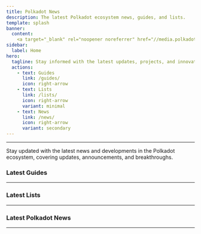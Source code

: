 ```yaml
---
title: Polkadot News
description: The latest Polkadot ecosystem news, guides, and lists.
template: splash
banner:
  content: 
    <a target="_blank" rel="noopener noreferrer" href="//media.polkadotecosystem.com/events/sub0/ ">Sub0 Reset Highlights</a>
sidebar:
  label: Home
hero:
  tagline: Stay informed with the latest updates, projects, and innovations in the Polkadot ecosystem—your go-to source for all things Polkadot.
  actions:
    - text: Guides
      link: /guides/
      icon: right-arrow
    - text: Lists
      link: /lists/
      icon: right-arrow
      variant: minimal
    - text: News
      link: /news/
      icon: right-arrow
      variant: secondary
---
```




----------------

Stay updated with the latest news and developments in the Polkadot ecosystem, covering updates, announcements, and breakthroughs.

### Latest Guides
--------------
 <DirectoryLinks directory="guides" limit={10} />

 ### Latest Lists
--------------
  <DirectoryLinks directory="lists" limit={10} />

### Latest Polkadot News
--------------
 <DirectoryLinks directory="news" limit={10} />